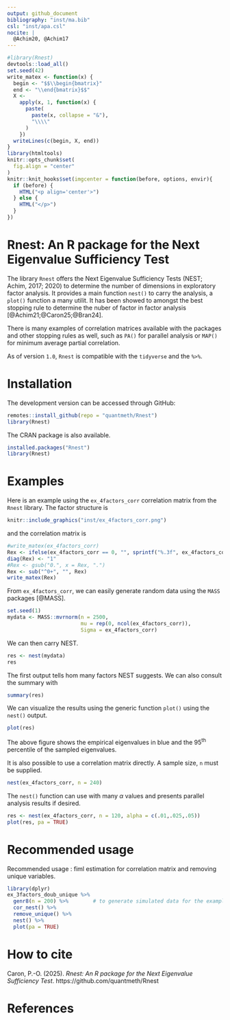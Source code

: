 ```yaml
---
output: github_document
bibliography: "inst/ma.bib"
csl: "inst/apa.csl"
nocite: |
  @Achim20, @Achim17
---
```


```r
#library(Rnest)
devtools::load_all()
set.seed(42)
write_matex <- function(x) {
  begin <- "$$\\begin{bmatrix}"
  end <- "\\end{bmatrix}$$"
  X <-
    apply(x, 1, function(x) {
      paste(
        paste(x, collapse = "&"),
        "\\\\"
      )
    })
  writeLines(c(begin, X, end))
}
library(htmltools)
knitr::opts_chunk$set(
  fig.align = "center"
)
knitr::knit_hooks$set(imgcenter = function(before, options, envir){
  if (before) {
    HTML("<p align='center'>")
  } else {
    HTML("</p>")
  }
})
```

# Rnest: An R package for the Next Eigenvalue Sufficiency Test

The library `Rnest` offers the Next Eigenvalue Sufficiency Tests (NEST; Achim, 2017; 2020) to determine the number of dimensions in exploratory factor analysis. It provides a main function `nest()` to carry the analysis, a `plot()` function a many utilit. It has been showed to amongst the best stopping rule to determine the nuber of factor in factor analysis [@Achim21;@Caron25;@Bran24].

There is many examples of correlation matrices available with the packages and other stopping rules as well, such as `PA()` for parallel analysis or `MAP()` for minimum average partial correlation.

As of version `1.0`, `Rnest` is compatible with the `tidyverse` and the `%>%`.

# Installation

The development version can be accessed through GitHub:

```r
remotes::install_github(repo = "quantmeth/Rnest")
library(Rnest)
```

The CRAN package is also available.

```r
installed.packages("Rnest")
library(Rnest)
```

# Examples

Here is an example using the `ex_4factors_corr` correlation matrix from the `Rnest` library. The factor structure is

```r
knitr::include_graphics("inst/ex_4factors_corr.png")
```

and the correlation matrix is

```r
#write_matex(ex_4factors_corr)
Rex <- ifelse(ex_4factors_corr == 0, "", sprintf("%.3f", ex_4factors_corr))
diag(Rex) <- "1"
#Rex <- gsub("0.", x = Rex, ".")
Rex <- sub("^0+", "", Rex)
write_matex(Rex)
```

From `ex_4factors_corr`, we can easily generate random data using the `MASS` packages [@MASS].

```r
set.seed(1)
mydata <- MASS::mvrnorm(n = 2500,
                        mu = rep(0, ncol(ex_4factors_corr)),
                        Sigma = ex_4factors_corr)
```

We can then carry NEST.

```r
res <- nest(mydata)
res
```

The first output tells hom many factors NEST suggests. We can also consult the summary with

```r
summary(res)
```

We can visualize the results using the generic function `plot()` using the `nest()` output.

```r
plot(res)
```

The above figure shows the empirical eigenvalues in blue and the 95^th^ percentile of the sampled eigenvalues.

It is also possible to use a correlation matrix directly. A sample size, `n` must be supplied.

```r
nest(ex_4factors_corr, n = 240)
```

The `nest()` function can use with many $\alpha$ values and presents parallel analysis results if desired.

```r
res <- nest(ex_4factors_corr, n = 120, alpha = c(.01,.025,.05))
plot(res, pa = TRUE)
```
# Recommended usage

Recommended usage : fiml estimation for correlation matrix and removing unique variables.
```r
library(dplyr)
ex_3factors_doub_unique %>%
  genr8(n = 200) %>%        # to generate simulated data for the example
  cor_nest() %>%  
  remove_unique() %>%       
  nest() %>% 
  plot(pa = TRUE)
```

# How to cite

Caron, P.-O. (2025). *Rnest: An R package for the Next Eigenvalue Sufficiency Test*. https://github.com/quantmeth/Rnest

# References
